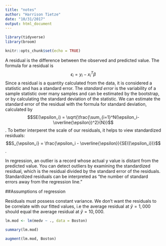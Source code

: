 ```yaml
---
title: "notes"
author: "Harrison Tietze"
date: "10/31/2017"
output: html_document
---
```

```r
library(tidyverse)
library(broom)
```

```r
knitr::opts_chunk$set(echo = TRUE)
```



A residual is the difference between the observed and predicted value. The formula for a residual is $$\epsilon_i = y_i - x_i^T\beta$$ Since a residual is a quantity calculated from the data, it is considered a statistic and has a standard error. The *standard error* is the variability of a sample statistic over many samples and can be estimated by the bootstrap, or by calculating the standard deviation of the statistic. 
We can estimate the standard error of the residual with the formula for standard deviation, calculated by $$SE(\epsilon_i) = \sqrt{\frac{\sum_{i=1}^N(\epsilon_i-\overline{\epsilon})^2}{N}}$$. To better interperet the scale of our residuals, it helps to view standardized residuals: $$S_{\epsilon_i} = \frac{\epsilon_i - \overline{\epsilon}}{SE({\epsilon_i})}$$.

In regression, an outlier is a record whose actual y value is distant from the
predicted value. You can detect outliers by examining the standardized residual,
which is the residual divided by the standard error of the residuals. Standardized residuals can be interpreted as “the number of standard
errors away from the regression line.” 

##Assumptions of regression

Residuals must possess constant variance. We don't want the residuals to be correlate with our fitted values, i.e the average residual at $\hat{y} = 1,000$ should equal the average residual at $\hat{y} = 10,000$. 





```r

lm.mod <- lm(medv ~ ., data = Boston)

summary(lm.mod)

augment(lm.mod, Boston)
```

